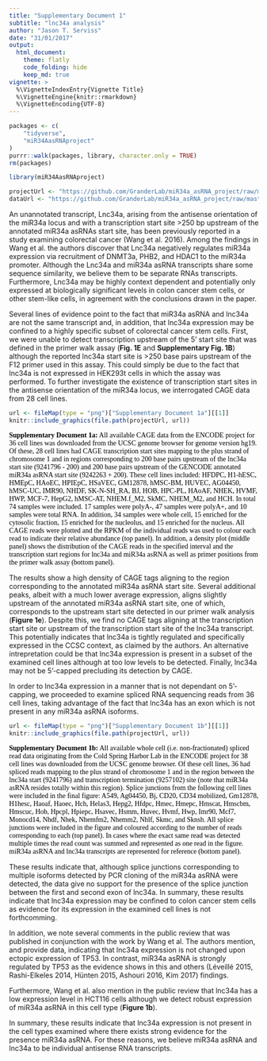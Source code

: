 ```yaml
---
title: "Supplementary Document 1"
subtitle: "lnc34a analysis"
author: "Jason T. Serviss"
date: "31/01/2017"
output:
  html_document:
    theme: flatly
    code_folding: hide
    keep_md: true
vignette: >
  %\VignetteIndexEntry{Vignette Title}
  %\VignetteEngine{knitr::rmarkdown}
  %\VignetteEncoding{UTF-8}
---
```


<style> 
.caption { 
  color: Black; 
  font-family: "Times New Roman", Times, serif;
  font-size: 1.0em; 
}
</style>

```r
packages <- c(
    "tidyverse",
    "miR34AasRNAproject"
)
purrr::walk(packages, library, character.only = TRUE)
rm(packages)

library(miR34AasRNAproject)
```

```r

projectUrl <- "https://github.com/GranderLab/miR34a_asRNA_project/raw/master/inst"
dataUrl <- "https://github.com/GranderLab/miR34a_asRNA_project/raw/master/"

```

An unannotated transcript, Lnc34a, arising from the antisense orientation of the miR34a locus and with a transcription start site >250 bp upstream of the annotated miR34a asRNAs start site, has been previously reported in a study examining colorectal cancer (Wang et al. 2016). Among the findings in Wang et al. the authors discover that Lnc34a negatively regulates miR34a expression via recruitment of DNMT3a, PHB2, and HDAC1 to the miR34a promoter. Although the Lnc34a and miR34a asRNA transcripts share some sequence similarity, we believe them to be separate RNAs transcripts. Furthermore, Lnc34a may be highly context dependent and potentially only expressed at biologically significant levels in colon cancer stem cells, or other stem-like cells, in agreement with the conclusions drawn in the paper.

Several lines of evidence point to the fact that miR34a asRNA and lnc34a are not the same transcript and, in addition, that lnc34a expression may be confined to a highly specific subset of colorectal cancer stem cells. First, we were unable to detect transcription upstream of the 5' start site that was defined in the primer walk assay (**Fig. 1E** and **Supplementary Fig. 1B**) although the reported lnc34a start site is >250 base pairs upstream of the F12 primer used in this assay. This could simply be due to the fact that lnc34a is not expressed in HEK293t cells in which the assay was performed. To further investigate the existence of transcription start sites in the antisense orientation of the miR34a locus, we interrogated CAGE data from 28 cell lines. 

```r

url <- fileMap(type = "png")["Supplementary Document 1a"][[1]]
knitr::include_graphics(file.path(projectUrl, url))

```

<div class="caption">
<strong>Supplementary Document 1a:</strong> All available CAGE data from the ENCODE project for 36 cell lines was downloaded from the UCSC genome browser for genome version hg19. Of these, 28 cell lines had CAGE transcription start sites mapping to the plus strand of chromosome 1 and in regions corresponding to 200 base pairs upstream of the lnc34a start site (9241796 - 200) and 200 base pairs upstream of the GENCODE annotated miR34a asRNA start site (9242263 + 200). These cell lines included: HFDPC, H1-hESC, HMEpC, HAoEC, HPIEpC, HSaVEC, GM12878, hMSC-BM, HUVEC, AG04450, hMSC-UC, IMR90, NHDF, SK-N-SH_RA, BJ, HOB, HPC-PL, HAoAF, NHEK, HVMF, HWP, MCF-7, HepG2, hMSC-AT, NHEM.f_M2, SkMC, NHEM_M2, and HCH. In total 74 samples were included. 17 samples were polyA-, 47 samples were polyA+, and 10 samples were total RNA. In addition, 34 samples were whole cell, 15 enriched for the cytosolic fraction, 15 enriched for the nucleolus, and 15 enriched for the nucleus. All CAGE reads were plotted and the RPKM of the individual reads was used to colour each read to indicate their relative abundance (top panel). In addition, a density plot (middle panel) shows the distribution of the CAGE reads in the specified interval and the transcription start regions for lnc34a and miR34a asRNA as well as primer positions from the primer walk assay (bottom panel).
</div>

The results show a high density of CAGE tags aligning to the region corresponding to the annotated miR34a asRNA start site. Several additional peaks, albeit with a much lower average expression, aligns slightly upstream of the annotated miR34a asRNA start site, one of which, corresponds to the upstream start site detected in our primer walk analysis (**Figure 1e**). Despite this, we find no CAGE tags aligning at the transcription start site or upstream of the transcription start site of the lnc34a transcript. This potentially indicates that lnc34a is tightly regulated and specifically expressed in the CCSC context, as claimed by the authors. An alternative intrepretation could be that lnc34a expression is present in a subset of the examined cell lines although at too low levels to be detected. Finally, lnc34a may not be 5'-capped precluding its detection by CAGE.

In order to lnc34a expression in a manner that is not dependant on 5'-capping, we proceeded to examine spliced RNA sequencing reads from 36 cell lines, taking advantage of the fact that lnc34a has an exon which is not present in any miR34a asRNA isoforms. 

```r

url <- fileMap(type = "png")["Supplementary Document 1b"][[1]]
knitr::include_graphics(file.path(projectUrl, url))

```

<div class="caption">
<strong>Supplementary Document 1b:</strong> All available whole cell (i.e. non-fractionated) spliced read data originating from the Cold Spring Harbor Lab in the ENCODE  project for 38 cell lines was downloaded from the UCSC genome browser. Of these cell lines, 36 had spliced reads mapping to the plus strand of chromosome 1 and in the region between the lnc34a start (9241796) and transcription termination (9257102) site (note that miR34a asRNA resides totally within this region). Splice junctions from the following cell lines were included in the final figure: A549, Ag04450, Bj, CD20, CD34 mobilized, Gm12878, H1hesc, Haoaf, Haoec, Hch, Helas3, Hepg2, Hfdpc, Hmec, Hmepc, Hmscat, Hmscbm, Hmscuc, Hob, Hpcpl, Hpiepc, Hsavec, Hsmm, Huvec, Hvmf, Hwp, Imr90, Mcf7, Monocd14, Nhdf, Nhek, Nhemfm2, Nhemm2, Nhlf, Skmc, and Sknsh. All splice junctions were included in the figure and coloured according to the number of reads corresponding to each (top panel). In cases where the exact same read was detected multiple times the read count was summed and represented as one read in the figure. miR34a asRNA and lnc34a transcripts are represented for reference (bottom panel).
</div>

These results indicate that, although splice junctions corresponding to multiple isoforms detected by PCR cloning of the miR34a asRNA were detected, the data give no support for the presence of the splice junction between the first and second exon of lnc34a. In summary, these results indicate that lnc34a expression may be confined to colon cancer stem cells as evidence for its expression in the examined cell lines is not forthcomming.

In addition, we note several comments in the public review that was published in conjunction with the work by Wang et al. The authors mention, and provide data, indicating that lnc34a expression is not changed upon ectopic expression of TP53. In contrast, miR34a asRNA is strongly regulated by TP53 as the evidence shows in this and others (Léveillé 2015, Rashi-Elkeles 2014, Hünten 2015, Ashouri 2016, Kim 2017) findings.

Furthermore, Wang et al. also mention in the public review that lnc34a has a low expression level in HCT116 cells although we detect robust expression of miR34a asRNA in this cell type (**Figure 1b**).

In summary, these results indicate that lnc34a expression is not present in the cell types examined where there exists strong evidence for the presence miR34a asRNA. For these reasons, we believe miR34a asRNA and lnc34a to be individual antisense RNA transcripts.

